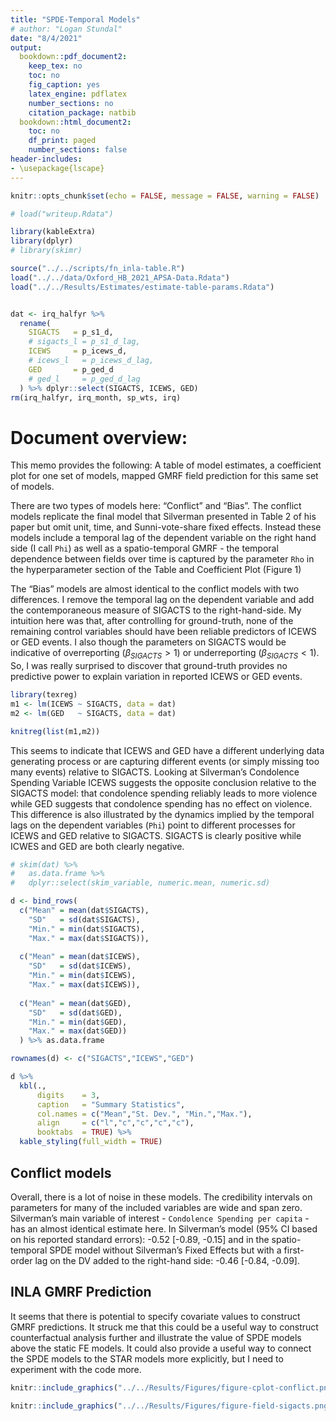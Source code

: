 ```yaml
---
title: "SPDE-Temporal Models"
# author: "Logan Stundal"
date: "8/4/2021"
output:
  bookdown::pdf_document2:
    keep_tex: no
    toc: no
    fig_caption: yes
    latex_engine: pdflatex
    number_sections: no
    citation_package: natbib
  bookdown::html_document2:
    toc: no
    df_print: paged
    number_sections: false
header-includes:
- \usepackage{lscape}
---
```


```r
knitr::opts_chunk$set(echo = FALSE, message = FALSE, warning = FALSE)

# load("writeup.Rdata")

library(kableExtra)
library(dplyr)
# library(skimr)

source("../../scripts/fn_inla-table.R")
load("../../data/Oxford_HB_2021_APSA-Data.Rdata")
load("../../Results/Estimates/estimate-table-params.Rdata")


dat <- irq_halfyr %>%
  rename(
    SIGACTS   = p_s1_d,
    # sigacts_l = p_s1_d_lag,
    ICEWS     = p_icews_d,
    # icews_l   = p_icews_d_lag,
    GED       = p_ged_d
    # ged_l     = p_ged_d_lag
  ) %>% dplyr::select(SIGACTS, ICEWS, GED)
rm(irq_halfyr, irq_month, sp_wts, irq)
```



# Document overview:

This memo provides the following: A table of model estimates, a coefficient plot for one set of models, mapped GMRF field prediction for this same set of models.

There are two types of models here: "Conflict" and "Bias". The conflict models replicate the final model that Silverman presented in Table 2 of his paper but omit unit, time, and Sunni-vote-share fixed effects. Instead these models include a temporal lag of the dependent variable on the right hand side (I call `Phi`) as well as a spatio-temporal GMRF - the temporal dependence between fields over time is captured by the parameter `Rho` in the hyperparameter section of the Table and Coefficient Plot (Figure 1)

The "Bias" models are almost identical to the conflict models with two differences. I remove the temporal lag on the dependent variable and add the contemporaneous measure of SIGACTS to the right-hand-side. My intuition here was that, after controlling for ground-truth, none of the remaining control variables should have been reliable predictors of ICEWS or GED events. I also though the parameters on SIGACTS would be indicative of overreporting ($\beta_{SIGACTS}>1$) or underreporting ($\beta_{SIGACTS}<1$). So, I was really surprised to discover that ground-truth provides no predictive power to explain variation in reported ICEWS or GED events. 

```r
library(texreg)
m1 <- lm(ICEWS ~ SIGACTS, data = dat)
m2 <- lm(GED   ~ SIGACTS, data = dat)

knitreg(list(m1,m2))
```

This seems to indicate that ICEWS and GED have a different underlying data generating process or are capturing different events (or simply missing too many events) relative to SIGACTS. Looking at Silverman's Condolence Spending Variable ICEWS suggests the opposite conclusion relative to the SIGACTS model: that condolence spending reliably leads to more violence while GED suggests that condolence spending has no effect on violence. This difference is also illustrated by the dynamics implied by the temporal lags on the dependent variables (`Phi`) point to different processes for ICEWS and GED relative to SIGACTS. SIGACTS is clearly positive while ICWES and GED are both clearly negative. 

```r
# skim(dat) %>% 
#   as.data.frame %>% 
#   dplyr::select(skim_variable, numeric.mean, numeric.sd)

d <- bind_rows(
  c("Mean" = mean(dat$SIGACTS), 
    "SD"   = sd(dat$SIGACTS), 
    "Min." = min(dat$SIGACTS),
    "Max." = max(dat$SIGACTS)),
  
  c("Mean" = mean(dat$ICEWS), 
    "SD"   = sd(dat$ICEWS), 
    "Min." = min(dat$ICEWS),
    "Max." = max(dat$ICEWS)),
  
  c("Mean" = mean(dat$GED), 
    "SD"   = sd(dat$GED), 
    "Min." = min(dat$GED),
    "Max." = max(dat$GED))
  ) %>% as.data.frame

rownames(d) <- c("SIGACTS","ICEWS","GED")

d %>% 
  kbl(., 
      digits    = 3, 
      caption   = "Summary Statistics",
      col.names = c("Mean","St. Dev.", "Min.","Max."),
      align     = c("l","c","c","c","c"),
      booktabs  = TRUE) %>% 
  kable_styling(full_width = TRUE)
```


## Conflict models

Overall, there is a lot of noise in these models. The credibility intervals on parameters for many of the included variables are wide and span zero. Silverman's main variable of interest - `Condolence Spending per capita` - has an almost identical estimate here. In Silverman's model (95% CI based on his reported standard errors): -0.52 [-0.89, -0.15] and in the spatio-temporal SPDE model without Silverman's Fixed Effects but with a first-order lag on the DV added to the right-hand side: -0.46 [-0.84, -0.09].


## INLA GMRF Prediction

It seems that there is potential to specify covariate values to construct GMRF predictions. It struck me that this could be a useful way to construct counterfactual analysis further and illustrate the value of SPDE models above the static FE models. It could also provide a useful way to connect the SPDE models to the STAR models more explicitly, but I need to experiment with the code more.



\begin{landscape}
```r
inla_table(params      = params, 
           header      = c(" " = 1, "Conflict" = 3, "Bias" = 2),
           model_names = c(" ","SIGACTS", rep(c("ICEWS","GED"),2)),
           caption     = "SPDE Model Results")
```
\end{landscape}


```r
knitr::include_graphics("../../Results/Figures/figure-cplot-conflict.png")
```


```r
knitr::include_graphics("../../Results/Figures/figure-field-sigacts.png")
```

\begin{landscape}
\begin{figure}
  \centering
  \includegraphics[width=9in,height=6.5in]{"../../Results/Figures/figure-field-sigacts.png"}
  \caption{SIGACTS GMRF Mean}
\end{figure}
\end{landscape}


\begin{landscape}
\begin{figure}
  \centering
  \includegraphics[width=9in,height=6.5in]{"../../Results/Figures/figure-field-icews.png"}
  \caption{ICEWS GMRF Mean}
\end{figure}
\end{landscape}


\begin{landscape}
\begin{figure}
  \centering
  \includegraphics[width=9in,height=6.5in]{"../../Results/Figures/figure-field-ged.png"}
  \caption{GED GMRF Mean}
\end{figure}
\end{landscape}
